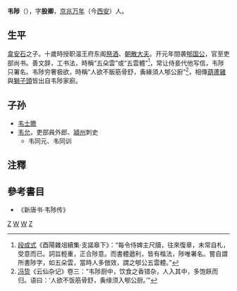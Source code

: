 '''韦陟'''（{{bd|697年||761年}}），字'''股卿'''，[[京兆|京兆]][[万年|万年]]（今[[西安|西安]]）人。

== 生平 ==
[[韋安石|韋安石]]之子。十歲時授职温王府东阁[[祭酒|祭酒]]、[[朝散大夫|朝散大夫]]。开元年間袭[[郇国公|郇国公]]，官至吏部尚书。善文辞，工书法，時稱“五朵雲”或“五雲體”<ref> [[段成式|段成式]]《酉陽雜俎續集‧支諾皋下》：“每令侍婢主尺牘，往來復章，未常自札，受意而已。詞旨輕重，正合陟意。而書體遒利，皆有楷法，陟唯署名。嘗自謂所書陟字，如五朵雲，當時人多倣效，謂之郇公五雲體。”</ref>，常让侍妾代他写信，韦陟只署名。韦陟穷奢极欲，時稱“人欲不飯筋骨舒，夤緣須人郇公廚”<ref>[[冯贽|冯贽]]《云仙杂记》卷三：“韦陟厨中，饮食之香错杂，人入其中，多饱飫而归。语曰：‘人欲不饭筋骨舒，夤缘须入郇公厨。’”</ref>，相傳[[葫蘆雞|葫蘆雞]]與[[獅子頭|獅子頭]]皆出自韦陟家廚。

== 子孙 ==
*[[韦士贍|韦士贍]]
*[[韦允|韦允]]，吏部員外郎、[[潁州|潁州]]刺史
**韦同元、韦同训

== 注釋 ==
{{reflist}}

== 參考書目 ==
*《新唐书·韦陟传》
{{唐朝人小作品}}

[[Category:京兆韦氏|Z]]
[[Category:唐朝政治人物|W]]
[[Category:唐朝国公|W]]
[[Category:谥忠孝|Z]]